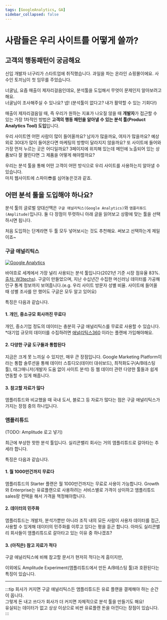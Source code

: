 ```yaml
---
tags: [GoogleAnalytics, GA]
sidebar_collapsed: false
---
```



# 사람들은 우리 사이트를 어떻게 쓸까?

## 고객의 행동패턴이 궁금해요

신입 개발자 너구리가 스타트업에 취직했습니다. 과일을 파는 온라인 쇼핑몰이에요. 사수인 토끼님이 첫 임무를 주었습니다.

<ChatBox avatar="rabbit-happy">
  너굴님, 요즘 매출이 제자리걸음인데요, 분석툴을 도입해서 무엇이 문제인지
  알아보려고 해요.
  <br />
  너굴님이 조사해주실 수 있나요?
</ChatBox>
<ChatBox avatar="raccoon-dizzy">
  넵! (분석툴이 없다고? 내가 활약할 수 있는 기회다!)
</ChatBox>

매출이 제자리걸음일 때, 즉 우리가 원하는 지표가 나오질 않을 때 **개발자**가 접근할 수 있는 가장 1차적인 방법은 **고객의 행동 패턴을 알아낼 수 있는 분석 툴(Product Analytics Tool) 도입**입니다.

우리 사이트엔 어떤 사람이 많이 들어올까요? 남자가 많을까요, 여자가 많을까요? 예상 외로 30대가 많이 들어온다면 마케팅의 방향이 달라지지 않을까요? 또 사이트에 들어와 가장 먼저 누르는 곳은 어디일까요? 3페이지에 위치해 있는데 메인에 노출되어 있는 상품보다 잘 팔린다면 그 제품을 어떻게 해야할까요?

우리는 분석 툴을 통해 어떤 고객이 어떤 방식으로 우리 사이트를 사용하는지 알아낼 수 있습니다.<br/>
마치 웹사이트에 스파이😎를 심어놓은것과 같죠.

## 어떤 분석 툴을 도입해야 하나요?

분석 툴의 글로벌 양대산맥은 `구글 애널리틱스(Google Analytics)`와 `앰플리튜드(Amplitude)`입니다. 둘 다 장점이 뚜렷하니 아래 글을 읽어보고 상황에 맞는 툴을 선택하시면 됩니다.<br/>

처음 도입하는 단계라면 두 툴 모두 넣어보시는 것도 추천해요. 써보고 선택하는게 제일이죠~

### 구글 애널리틱스

[![Google Analytics](./logo.png)](https://www.google.com/analytics)

바야흐로 세계에서 가장 널리 사용되는 분석 툴입니다(2021년 기준 시장 점유율 83%. [출처: W3techs](https://w3techs.com/technologies/overview/traffic_analysis)). 구글이 만들었으며, 지난 수십년간 수집한 머신러닝 데이터를 가공해 인구 통계 정보까지 보여줍니다.(e.g. 우리 사이트 방문자 성별 비율. 사이트에 들어올 때 성별 조사를 안 했어도 구글은 모두 알고 있어요)

특징은 다음과 같습니다.

#### 1. 개인, 중소규모 회사까진 무료다

개인, 중소기업 정도의 데이터는 충분히 구글 애널리틱스를 무료로 사용할 수 있습니다.<br/> \*대기업 규모의 데이터를 수집하려면 [애널리틱스360](https://marketingplatform.google.com/intl/ko/about/analytics/compare/) 이라는 플랜에 가입해야해요.

#### 2. 다양한 구글 도구들과 통합된다

지금은 크게 못 느끼실 수 있지만, 매우 큰 장점입니다. Google Marketing Platform이라는 통합 솔루션을 통해 데이터 스튜디오(데이터 대쉬보드), 최적화도구(A/B테스팅 툴), 태그매니저(개발자 도움 없이 사이트 분석) 등 웹 데이터 관련 다양한 툴들과 쉽게 연동할 수 있게 해줍니다.

#### 3. 참고할 자료가 많다

앰플리튜드와 비교했을 때 국내 도서, 블로그 등 자료가 많다는 점은 구글 애널리틱스가 가지는 장점 중의 하나입니다.

### 앰플리튜드

(TODO: Amplitude 로고 넣기)

최근에 부상한 핫한 분석 툴입니다. 실리콘밸리 회사는 거의 앰플리튜드로 갈아타는 추세라 합니다.

특징은 다음과 같습니다.

#### 1. 월 1000만건까지 무료다

앰플리튜드의 Starter 플랜은 월 1000만건까지는 무료로 사용이 가능합니다. Growth와 Enterprise는 유료플랜으로 사용하려는 서비스별로 가격이 상이하고 앰플리튜드 sales랑 컨택을 해서 가격을 책정해야합니다.

#### 2. 데이터의 민주화

앰플리튜드는 개발자, 분석가뿐만 아니라 조직 내의 모든 사람이 사용자 데이터를 접근, 사용할 수 있게해 데이터의 민주화를 이루고 있다는 평을 듣곤 합니다. 아마도 실리콘밸리 회사들이 앰플리튜드로 갈아타고 있는 이유 중 하나겠죠?

#### 3. (아직은) 참고 자료가 적다

구글 애널리틱스에 비해 참고할 문서가 현저히 적다는게 흠이지만,

이외에도 Amplitude Experiment(앰플리튜드에서 만든 A/B테스팅 툴)과 호환된다는 특징이 있습니다.

---

:::tip
회사가 커지면 구글 애널리틱스든 앰플리튜드든 유료 플랜을 결제해야 하는 순간이 옵니다.<br/>
그렇게 돈 내고 쓰다가 회사가 더 커지면 자체적으로 분석 툴을 만들기도 해요!<br/>
유실되는 데이터가 없고 상상 이상으로 비싼 유료플랜 돈을 아낀다는 장점이 있습니다.
:::
